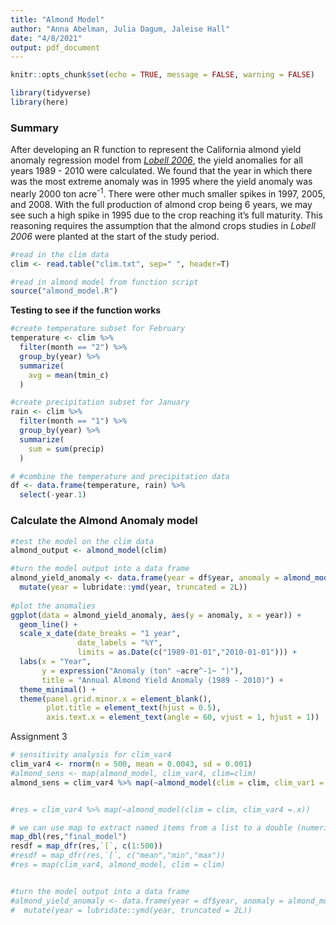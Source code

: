 ```yaml
---
title: "Almond Model"
author: "Anna Abelman, Julia Dagum, Jaleise Hall"
date: "4/8/2021"
output: pdf_document
---
```


```r
knitr::opts_chunk$set(echo = TRUE, message = FALSE, warning = FALSE)

library(tidyverse)
library(here)
```

### Summary

After developing an R function to represent the California almond yield anomaly regression model from [*Lobell 2006*](https://gauchospace.ucsb.edu/courses/mod/resource/view.php?id=6782707), the yield anomalies for all years 1989 - 2010 were calculated. We found that the year in which there was the most extreme anomaly was in 1995 where the yield anomaly was nearly 2000 ton acre^-1^. There were other much smaller spikes in 1997, 2005, and 2008. With the full production of almond crop being 6 years, we may see such a high spike in 1995 due to the crop reaching it's full maturity. This reasoning requires the assumption that the almond crops studies in *Lobell 2006* were planted at the start of the study period.


```r
#read in the clim data
clim <- read.table("clim.txt", sep=" ", header=T)

#read in almond model from function script
source("almond_model.R")
```

**Testing to see if the function works**
```r
#create temperature subset for February
temperature <- clim %>%
  filter(month == "2") %>%
  group_by(year) %>%
  summarize(
    avg = mean(tmin_c)
  )

#create precipitation subset for January
rain <- clim %>%
  filter(month == "1") %>%
  group_by(year) %>%
  summarize(
    sum = sum(precip)
  )

# #combine the temperature and precipitation data
df <- data.frame(temperature, rain) %>%
  select(-year.1)
```

### Calculate the Almond Anomaly model
```r
#test the model on the clim data
almond_output <- almond_model(clim)
```

```r

#turn the model output into a data frame
almond_yield_anomaly <- data.frame(year = df$year, anomaly = almond_model(clim)) %>% 
  mutate(year = lubridate::ymd(year, truncated = 2L))
  
#plot the anomalies
ggplot(data = almond_yield_anomaly, aes(y = anomaly, x = year)) +
  geom_line() +
  scale_x_date(date_breaks = "1 year",
               date_labels = "%Y",
               limits = as.Date(c("1989-01-01","2010-01-01"))) +
  labs(x = "Year",
       y = expression("Anomaly (ton" ~acre^-1~ ")"),
       title = "Annual Almond Yield Anomaly (1989 - 2010)") +
  theme_minimal() +
  theme(panel.grid.minor.x = element_blank(), 
        plot.title = element_text(hjust = 0.5),
        axis.text.x = element_text(angle = 60, vjust = 1, hjust = 1))
```
Assignment 3
```r
# sensitivity analysis for clim_var4
clim_var4 <- rnorm(n = 500, mean = 0.0043, sd = 0.001)
#almond_sens <- map(almond_model, clim_var4, clim=clim)
almond_sens = clim_var4 %>% map(~almond_model(clim = clim, clim_var1 = -0.015, clim_var2 = 0.0046, clim_var3 = 0.07, clim_var4 = .x, intercept = 0.28))


#res = clim_var4 %>% map(~almond_model(clim = clim, clim_var4 =.x))

# we can use map to extract named items from a list to a double (numeric)
map_dbl(res,"final_model")
resdf = map_dfr(res,`[`, c(1:500))
#resdf = map_dfr(res,`[`, c("mean","min","max"))
#res = map(clim_var4, almond_model, clim = clim) 


#turn the model output into a data frame
#almond_yield_anomaly <- data.frame(year = df$year, anomaly = almond_model(clim)) %>% 
#  mutate(year = lubridate::ymd(year, truncated = 2L))

```

